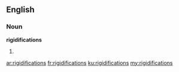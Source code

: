 ==English==

===Noun===
'''rigidifications'''

# {{plural of|rigidification}}

[[ar:rigidifications]]
[[fr:rigidifications]]
[[ku:rigidifications]]
[[my:rigidifications]]